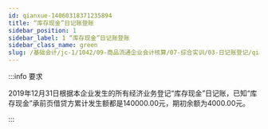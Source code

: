 ```yaml
---
id: qianxue-14060318371235894
title: “库存现金”日记账登账
sidebar_position: 1
sidebar_label: 1 “库存现金”日记账登账
sidebar_class_name: green
slug: /基础会计/jc-1/1042/09-商品流通企业会计核算/07-综合实训/03-日记账登记/qianxue-14060318371204380/qianxue-14060318371235894/“库存现金”日记账登账
---
```


:::info 要求

2019年12月31日根据本企业发生的所有经济业务登记“库存现金”日记账，已知“库存现金”承前页借贷方累计发生额都是140000.00元，期初余额为4000.00元。

:::
